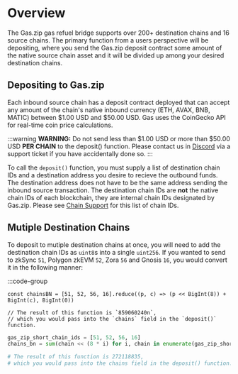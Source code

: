 # Overview

The Gas.zip gas refuel bridge supports over 200+ destination chains and 16 source chains. The primary function from a users perspective will be depositing, where you send the Gas.zip deposit contract some amount of the native source chain asset and it will be divided up among your desired destination chains.

## Depositing to Gas.zip

Each inbound source chain has a deposit contract deployed that can accept any amount of the chain's native inbound currency (ETH, AVAX, BNB, MATIC) between $1.00 USD and $50.00 USD. Gas uses the CoinGecko API for real-time coin price calculations.

:::warning
**WARNING:** Do not send less than $1.00 USD or more than $50.00 USD **PER CHAIN** to the deposit() function. Please contact us in [Discord](https://discord.gg/gasdotzip) via a support ticket if you have accidentally done so.
:::

To call the `deposit()` function, you must supply a list of destination chain IDs and a destination address you desire to recieve the outbound funds. The destination address does not have to be the same address sending the inbound source transaction. The destination chain IDs are **not** the native chain IDs of each blockchain, they are internal chain IDs designated by Gas.zip. Please see [Chain Support](/gas/chain-support/outbound) for this list of chain IDs.

## Mutiple Destination Chains

To deposit to mutiple destination chains at once, you will need to add the destination chain IDs as `uint8`s into a single `uint256`. If you wanted to send to zkSync `51`, Polygon zkEVM `52`, Zora `56` and Gnosis `16`, you would convert it in the following manner:

:::code-group

```tsx [typescript]
const chainsBN = [51, 52, 56, 16].reduce((p, c) => (p << BigInt(8)) + BigInt(c), BigInt(0))

// The result of this function is `859060240n`,
// which you would pass into the `chains` field in the `deposit()` function.
```

```python [python]
gas_zip_short_chain_ids = [51, 52, 56, 16]
chains_bn = sum(chain << (8 * i) for i, chain in enumerate(gas_zip_short_chain_ids))

# The result of this function is 272118835,
# which you would pass into the chains field in the deposit() function.

```
